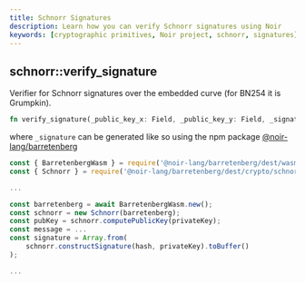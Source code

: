 ```yaml
---
title: Schnorr Signatures
description: Learn how you can verify Schnorr signatures using Noir
keywords: [cryptographic primitives, Noir project, schnorr, signatures]
---
```



## schnorr::verify_signature

Verifier for Schnorr signatures over the embedded curve (for BN254 it is Grumpkin).

```rust
fn verify_signature(_public_key_x: Field, _public_key_y: Field, _signature: [u8; 64], _message: [u8]) -> Field
```

where `_signature` can be generated like so using the npm package
[@noir-lang/barretenberg](https://www.npmjs.com/package/@noir-lang/barretenberg)

```js
const { BarretenbergWasm } = require('@noir-lang/barretenberg/dest/wasm');
const { Schnorr } = require('@noir-lang/barretenberg/dest/crypto/schnorr');

...

const barretenberg = await BarretenbergWasm.new();
const schnorr = new Schnorr(barretenberg);
const pubKey = schnorr.computePublicKey(privateKey);
const message = ...
const signature = Array.from(
    schnorr.constructSignature(hash, privateKey).toBuffer()
);

...
```

<BlackBoxInfo/>
